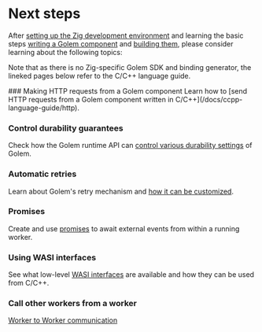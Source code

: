 
# Next steps

After [setting up the Zig development environment](/docs/experimental-languages/zig-language-guide/setup) and learning the basic steps [writing a Golem component](/docs/experimental-languages/zig-language-guide/defining-components) and [building them](/docs/experimental-language-guide/zig-language-guide/building-components), please consider learning about the following topics:

Note that as there is no Zig-specific Golem SDK and binding generator, the lineked pages below refer to the C/C++ language guide.

<Steps>
### Making HTTP requests from a Golem component
Learn how to [send HTTP requests from a Golem component written in C/C++](/docs/ccpp-language-guide/http).

### Control durability guarantees

Check how the Golem runtime API can [control various durability settings](/docs/ccpp-language-guide/durability) of Golem.

### Automatic retries

Learn about Golem's retry mechanism and [how it can be customized](/docs/ccpp-language-guide/retries).

### Promises

Create and use [promises](/docs/ccpp-language-guide/promises) to await external events from within a running worker.

### Using WASI interfaces

See what low-level [WASI interfaces](/docs/ccpp-language-guide/wasi) are available and how they can be used from C/C++.

### Call other workers from a worker

[Worker to Worker communication](/docs/ccpp-language-guide/worker-to-worker)

</Steps>
